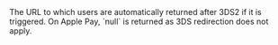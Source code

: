   
<ParamField body="SecureModeReturnURL" type="string">  
<MaxLength255Characters />     
The URL to which users are automatically returned after 3DS2 if it is triggered. On Apple Pay, `null` is returned as 3DS redirection does not apply.  
</ParamField>